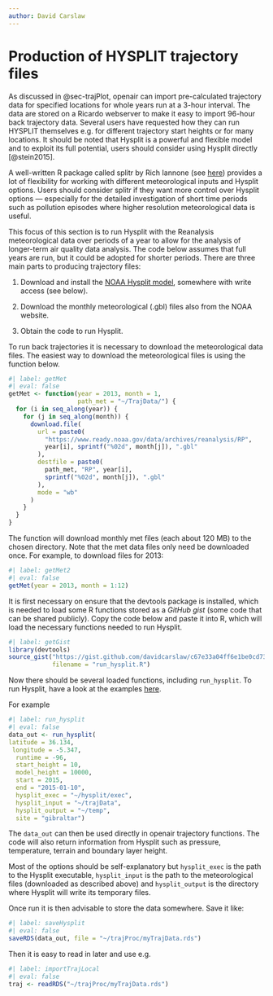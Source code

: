 ```yaml
---
author: David Carslaw
---
```


# Production of HYSPLIT trajectory files {#sec-prod-hyspl-traj}

As discussed in @sec-trajPlot, [openair]{.pkg} can import pre-calculated trajectory data for specified locations for whole years run at a 3-hour interval. The data are stored on a Ricardo webserver to make it easy to import 96-hour back trajectory data. Several users have requested how they can run HYSPLIT themselves e.g. for different trajectory start heights or for many locations. It should be noted that Hysplit is a powerful and flexible model and to exploit its full potential, users should consider using Hysplit directly [@stein2015].

A well-written R package called [splitr]{.pkg} by Rich Iannone (see [here](https://github.com/rich-iannone/splitr)) provides a lot of flexibility for working with different meteorological inputs and Hysplit options. Users should consider [splitr]{.pkg} if they want more control over Hysplit options --- especially for the detailed investigation of short time periods such as pollution episodes where higher resolution meteorological data is useful.

This focus of this section is to run Hysplit with the Reanalysis meteorological data over periods of a year to allow for the analysis of longer-term air quality data analysis. The code below assumes that full years are run, but it could be adopted for shorter periods. There are three main parts to producing trajectory files:

1.  Download and install the [NOAA Hysplit model](https://www.ready.noaa.gov/HYSPLIT.php), somewhere with write access (see below).

2.  Download the monthly meteorological (.gbl) files also from the NOAA website.

3.  Obtain the code to run Hysplit.

To run back trajectories it is necessary to download the meteorological data files. The easiest way to download the meteorological files is using the function below.

```r
#| label: getMet
#| eval: false
getMet <- function(year = 2013, month = 1,
                   path_met = "~/TrajData/") {
  for (i in seq_along(year)) {
    for (j in seq_along(month)) {
      download.file(
        url = paste0(
          "https://www.ready.noaa.gov/data/archives/reanalysis/RP",
          year[i], sprintf("%02d", month[j]), ".gbl"
        ),
        destfile = paste0(
          path_met, "RP", year[i],
          sprintf("%02d", month[j]), ".gbl"
        ),
        mode = "wb"
      )
    }
  }
}
```

The function will download monthly met files (each about 120 MB) to the chosen directory. Note that the met data files only need be downloaded once. For example, to download files for 2013:

```r
#| label: getMet2
#| eval: false
getMet(year = 2013, month = 1:12)
```

It is first necessary on ensure that the [devtools]{.pkg} package is installed, which is needed to load some R functions stored as a *GitHub gist* (some code that can be shared publicly). Copy the code below and paste it into R, which will load the necessary functions needed to run Hysplit.

```r
#| label: getGist
library(devtools)
source_gist("https://gist.github.com/davidcarslaw/c67e33a04ff6e1be0cd7357796e4bdf5",
            filename = "run_hysplit.R")
```

Now there should be several loaded functions, including `run_hysplit`. To run Hysplit, have a look at the examples [here](https://gist.github.com/davidcarslaw/c67e33a04ff6e1be0cd7357796e4bdf5).

For example

```r
#| label: run_hysplit
#| eval: false
data_out <- run_hysplit(
latitude = 36.134, 
 longitude = -5.347, 
  runtime = -96, 
  start_height = 10, 
  model_height = 10000, 
  start = 2015,
  end = "2015-01-10",
  hysplit_exec = "~/hysplit/exec", 
  hysplit_input = "~/trajData", 
  hysplit_output = "~/temp",
  site = "gibraltar")
```

The `data_out` can then be used directly in [openair]{.pkg} trajectory functions. The code will also return information from Hysplit such as pressure, temperature, terrain and boundary layer height.

Most of the options should be self-explanatory but `hysplit_exec` is the path to the Hysplit executable, `hysplit_input` is the path to the meteorological files (downloaded as described above) and `hysplit_output` is the directory where Hysplit will write its temporary files.

Once run it is then advisable to store the data somewhere. Save it like:

```r
#| label: saveHysplit
#| eval: false
saveRDS(data_out, file = "~/trajProc/myTrajData.rds")
```

Then it is easy to read in later and use e.g.

```r
#| label: importTrajLocal
#| eval: false
traj <- readRDS("~/trajProc/myTrajData.rds")
```
